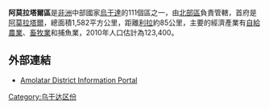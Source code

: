 {{Infobox settlement
|name=阿莫拉塔爾區
|settlement_type=
|native_name      =
|nickname           = 
|image_skyline      
|image_size          = 
|image_caption       =
|image_flag         = 
|image_seal         =
|image_map          = 
|map_caption        = 
|coordinates_region   = UG
|subdivision_type1  = 國家
|subdivision_name1  = {{flag|Uganda}}
|subdivision_type2  = 地理區
|subdivision_name2  = [[北部區_(烏干達)|北部區]]
|subdivision_type3  = 首府
|subdivision_name3   = [[阿莫拉塔爾|阿莫拉塔爾]]
|subdivision_type4   = 
|subdivision_name4   = 
|leader_title       =
|leader_name        =
|established_title  =
|established_date   = 
|area_magnitude     = 
|area_total_km2         =1581.77 
|area_land_km2          = 
|area_water_km2         = 
|population_as_of   = 2010估計
|population_note    = 
|population_total   =123400
|population_metro   = 
|population_density_km2 =78 
|timezone           =[[東非時間|東非時間]]
|utc_offset         = +3
|timezone_DST       = 
|utc_offset_DST     = 
|latd=01|latm=38|lats=|latNS=N
|longd=32|longm=50 |longs=|longEW=E
|elevation_m          = 
|blank_name             =
|blank_info             =
|website            = [https://web.archive.org/web/20101021235705/http://www.amolatar.go.ug/]
|footnotes          = 
}}

'''阿莫拉塔爾區'''是[[非洲|非洲]]中部國家[[烏干達|烏干達]]的111個區之一，由[[北部區_(烏干達)|北部區]]負責管轄，首府是[[阿莫拉塔爾|阿莫拉塔爾]]，總面積1,582平方公里，距離[[利拉|利拉]]約85公里，主要的經濟產業有[[自給農業|自給農業]]、[[畜牧業|畜牧業]]和捕魚業，2010年人口估計為123,400。

==外部連結==
*[https://web.archive.org/web/20101021235705/http://www.amolatar.go.ug/ Amolatar District Information Portal]

{{coord|01|38|N|32|50|E|region:UG_type:adm1st_source:jawiki|display=title}}

{{Uganda-stub}}
{{烏干達行政區劃}}

[[Category:乌干达区份|Category:乌干达区份]]